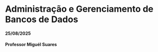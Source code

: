 # Administração e Gerenciamento de Bancos de Dados
#### 25/08/2025 {.unnumbered}
#### Professor Miguél Suares {.unnumbered}
